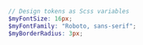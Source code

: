 ```scss
// Design tokens as Scss variables
$myFontSize: 16px;
$myFontFamily: "Roboto, sans-serif";
$myBorderRadius: 3px;
```
